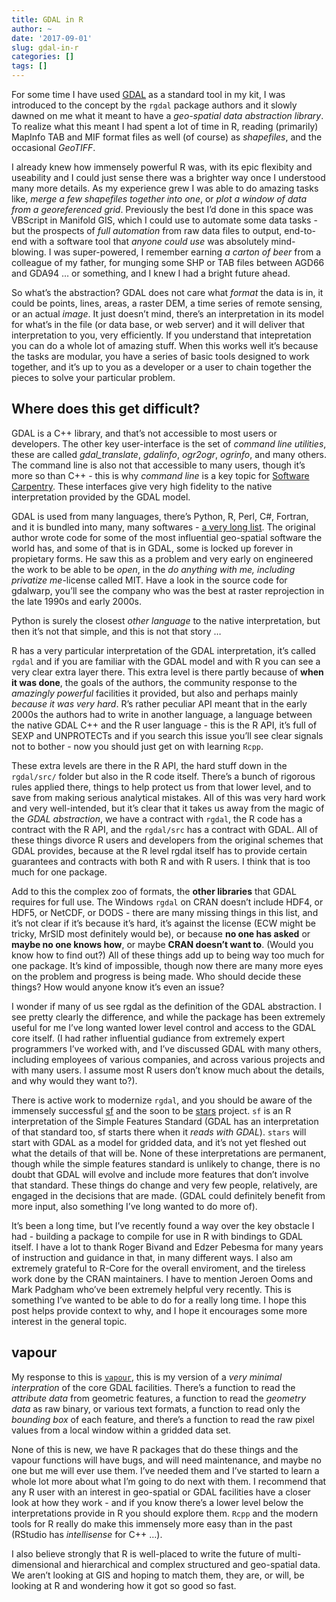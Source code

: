 ```yaml
---
title: GDAL in R
author: ~
date: '2017-09-01'
slug: gdal-in-r
categories: []
tags: []
---
```


For some time I have used [GDAL](http://www.gdal.org/) as a standard tool in my kit, I was introduced to the concept by the `rgdal` package
authors and it slowly dawned on me what it meant to have a *geo-spatial data abstraction library*. To realize what this meant I had spent
a lot of time in R, reading (primarily) MapInfo TAB and MIF format files as well (of course) as *shapefiles*, and the occasional *GeoTIFF*. 

I already knew how immensely powerful R was, with its epic flexibity and useability and I could just sense there was a brighter way once I understood many
more details. As my experience grew I was able to do amazing tasks like, *merge a few shapefiles together into one*, or *plot a window of data from a georeferenced grid*. Previously the best I'd done in this space was VBScript in Manifold GIS, which I could use to automate
some data tasks - but the prospects of *full automation* from raw data files to output, end-to-end with a software tool that *anyone could use* was absolutely mind-blowing. I was super-powered, I remember earning *a carton of beer* from a colleague of my father, for munging some SHP or TAB files between AGD66 and GDA94 ... or something, and I knew I had a bright future ahead. 

So what's the abstraction? GDAL does not care what *format* the data is in, it could be points, lines, areas, a raster DEM, a time series of remote sensing, or an actual *image*. It just doesn't mind, there's an interpretation in its model for what's in the file (or data base, or web server) and it will deliver that interpretation to you, very efficiently. If you understand that intepretation you can do a whole lot of amazing stuff. When this works well it's because the tasks are modular, you have a series of basic tools designed to work together, and it's up to you as a developer or a user to chain together the pieces to solve your particular problem. 

## Where does this get difficult? 

GDAL is a C++ library, and that's not accessible to most users or developers. The other key user-interface is the set of *command line utilities*, these are called *gdal_translate*, *gdalinfo*, *ogr2ogr*, *ogrinfo*, and many others. The command line is also not that accessible to many users, though it's more so than C++ - this is why *command line* is a key topic for [Software Carpentry](https://software-carpentry.org/). These interfaces give very high fidelity to the native interpretation provided by the GDAL model. 

GDAL is used from many languages, there's Python, R, Perl, C#, Fortran, and it is bundled into many, many softwares - [a very long list](https://trac.osgeo.org/gdal/wiki/SoftwareUsingGdal). The original author wrote code for some of the most influential geo-spatial software the world has, and some of that is in GDAL, some is locked up forever in propietary forms. He saw this as a problem and very early on engineered the work to be able to be *open*, in the *do anything with me, including privatize me*-license called MIT. Have a look in the source code for gdalwarp, you'll see the company who was the best at raster reprojection in the late 1990s and early 2000s. 

Python is surely the closest *other language* to the native interpretation, but then it's not that simple, and this is not that story ...

R has a very particular interpretation of the GDAL interpretation, it's called `rgdal` and if you are familiar with the GDAL model and with R you can see a very clear extra layer there. This extra level is there partly because of **when it was done**, the goals of the authors, the community response to the *amazingly powerful* facilities it provided, but also and perhaps mainly *because it was very hard*.  R's rather peculiar API meant that in the early 2000s the authors had to write in another language, a language between the native GDAL C++ and the R user language - this is the R API, it's full of SEXP and UNPROTECTs and if you search this issue you'll see clear signals not to bother - now you should just get on with learning `Rcpp`. 

These extra levels are there in the R API, the hard stuff down in the `rgdal/src/` folder but also in the R code itself. There's a bunch of rigorous rules applied there, things to help protect us from that lower level, and to save from making serious analytical mistakes. All of this was very hard work and very well-intended, but it's clear that it takes us away from the magic of the *GDAL abstraction*, we have a contract with `rgdal`, the R code has a contract with the R API, and the `rgdal/src` has a contract with GDAL. All of these things divorce R users and developers from the original schemes that GDAL provides, because at the R level rgdal itself has to provide certain guarantees and contracts with both R and with R users. I think that is too much for one package.  

Add to this the complex zoo of formats, the **other libraries** that GDAL requires for full use. The Windows `rgdal` on CRAN doesn't include HDF4, or HDF5, or NetCDF, or DODS - there are many missing things in this list, and it's not clear if it's because it's hard, it's against the license (ECW might be tricky, MrSID most definitely would be), or because **no one has asked** or **maybe no one knows how**, or maybe **CRAN doesn't want to**. (Would you know how to find out?) All of these things add up to being way too much for one package. It's kind of impossible, though now there are many more eyes on the problem and progress is being made. Who should decide these things? How would anyone know it's even an issue? 

I wonder if many of us see rgdal as the definition of the GDAL abstraction. I see pretty clearly the difference, and while the package has been extremely useful for me I've long wanted lower level control and access to the GDAL core itself. (I had rather influential gudiance from extremely expert programmers I've worked with, and I've discussed GDAL with many others, including employees of various companies, and across various projects and with many users. I assume most R users don't know much about the details, and why would they want to?). 

There is active work to modernize `rgdal`, and you should be aware of the immensely successful [sf](https://github.com/r-spatial/sf) and the soon to be [stars](https://github.com/r-spatial/stars) project. `sf` is an R interpretation of the Simple Features Standard (GDAL has an interpretation of that standard too, sf starts there when it *reads with GDAL*). `stars` will start with GDAL as a model for gridded data, and it's not yet fleshed out what the details of that will be. None of these interpretations are permanent, though while the simple features standard is unlikely to change, there is no doubt that GDAL will evolve and include more features that don't involve that standard. These things do change and very few people, relatively, are engaged in the decisions that are made.  (GDAL could definitely benefit from more input, also something I've long wanted to do more of). 

It's been a long time, but I've recently found a way over the key obstacle I had - building a package to compile for use in R with bindings to GDAL itself. I have a lot to thank Roger Bivand and Edzer Pebesma for many years of instruction and guidance in that, in many different ways. I also am extremely grateful to R-Core for the overall enviroment, and the tireless work done by the CRAN maintainers. I have to mention Jeroen Ooms and Mark Padgham who've been extremely helpful very recently. This is something I've wanted to be able to do for a really long time. I hope this post helps provide context to why, and I hope it encourages some more interest in the general topic. 

## vapour

My response to this is [`vapour`](https://github.com/hypertidy/vapour), this is my version of a *very minimal interpration* of the core GDAL facilities. There's a function to read
the *attribute data* from geometric features, a function to read 
the *geometry data* as raw binary, or various text formats, a function to 
read only the *bounding box* of each feature, and there's a function to 
read the raw pixel values from a local window within a gridded data set. 

None of this is new, we have R packages that do these things and the vapour
functions will have bugs, and will need maintenance, and maybe no one but 
me will ever use them. I've needed them and I've started to learn a whole
lot more about what I'm going to do next with them. I recommend that any R user
with an interest in geo-spatial or GDAL facilities have a closer look at how they work - and if you know there's a lower level below the interpretations provide in R
you should explore them.  `Rcpp` and the modern tools for R really do make this immensely more easy than in the past (RStudio has *intellisense* for C++ ...). 

I also believe strongly that R is well-placed to write the future of multi-dimensional and hierarchical and complex structured and geo-spatial data. We aren't looking at GIS and hoping to match them, they are, or will, be looking at R and wondering how it got so good so fast. 










